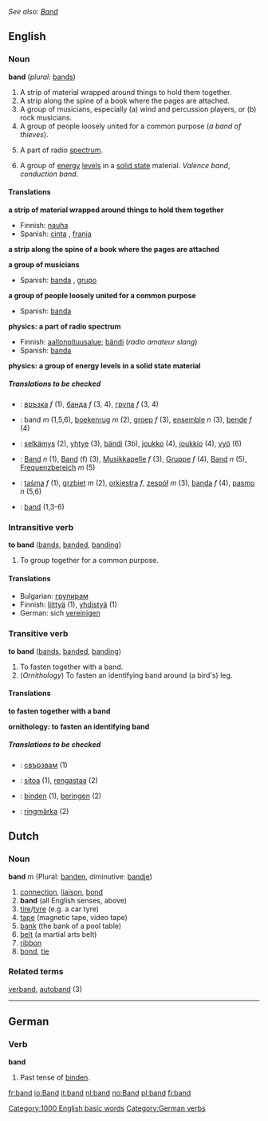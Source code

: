 ''See also: [[Band]]''
==English==

===Noun===
'''band'''  (''plural:'' [[bands]])
# A strip of material wrapped around things to hold them together.
# A strip along the spine of a book where the pages are attached.
# A group of musicians, especially (a) wind and percussion players, or (b) rock musicians.
# A group of people loosely united for a common purpose (''a band of thieves'').
# {{Physics}} A part of radio [[spectrum]].
# {{Physics}} A group of [[energy]] [[level]]s in a [[solid state]] material. ''Valence band'', ''conduction band''.

====Translations====
'''a strip of material wrapped around things to hold them together'''
{{top}}
*Finnish: [[nauha]] 
*Spanish: [[cinta]] {{f}}, [[franja]] {{f}}
{{mid}}
{{bottom}}

'''a strip along the spine of a book where the pages are attached'''
{{top}}
{{mid}}
{{bottom}}

'''a group of musicians'''
{{top}}
*Spanish: [[banda]] {{f}}, [[grupo]] {{m}}
{{mid}}
{{bottom}}

'''a group of people loosely united for a common purpose'''
{{top}}
*Spanish: [[banda]] {{f}}
{{mid}}
{{bottom}}

'''physics: a part of radio spectrum'''
{{top}}
*Finnish: [[aallonpituusalue]]; [[bändi]] (''radio amateur slang'')
*Spanish: [[banda]] {{f}}
{{mid}}
{{bottom}}

'''physics: a group of energy levels in a solid state material'''
{{top}}
{{mid}}
{{bottom}}

=====Translations to be checked=====
{{checktrans}}
*{{ttbc|Bulgarian}}: [[връзка]] ''f'' (1), [[банда]] ''f'' (3, 4), [[група]] ''f'' (3, 4)
*{{ttbc|Dutch}}: band ''m'' (1,5,6), [[boekenrug]] ''m'' (2), [[groep]] ''f'' (3), [[ensemble]] ''n'' (3), [[bende]] ''f'' (4)
*{{ttbc|Finnish}}: [[selkämys]] (2), [[yhtye]] (3), [[bändi]] (3b), [[joukko]] (4), [[joukkio]] (4), [[vyö]] (6)
*{{ttbc|German}}: [[Band]] ''n'' (1), [[Band]] (f) (3), [[Musikkapelle]] ''f'' (3), [[Gruppe]] ''f'' (4), [[Band]] ''n'' (5), [[ Frequenzbereich]] ''m'' (5)
*{{ttbc|Polish}}: [[taśma]] ''f'' (1), [[grzbiet]] ''m'' (2), [[orkiestra]] ''f'', [[zespół]] ''m'' (3), [[banda]] ''f'' (4), [[pasmo]] ''n'' (5,6)
*{{ttbc|Swedish}}: [[band]] (1,3-6)

===Intransitive verb===
'''to band'''  ([[bands]], [[banded]], [[banding]])
# To group together for a common purpose.

====Translations====
*Bulgarian: [[групирам]]
*Finnish: [[liittyä]] (1), [[yhdistyä]] (1)
*German: sich [[vereinigen]]

===Transitive verb===
'''to band'''  ([[bands]], [[banded]], [[banding]])
# To fasten together with a band.
# (''Ornithology'') To fasten an identifying band around (a bird's) leg.

====Translations====
'''to fasten together with a band'''
{{top}}
{{mid}}
{{bottom}}

'''ornithology: to fasten an identifying band'''
{{top}}
{{mid}}
{{bottom}}

=====Translations to be checked=====
{{checktrans}}
*{{ttbc|Bulgarian}}: [[свързвам]] (1)
*{{ttbc|Finnish}}: [[sitoa]] (1), [[rengastaa]] (2)
*{{ttbc|German}}: [[binden]] (1), [[beringen]] (2)
*{{ttbc|Swedish}}: [[ringmärka]] (2)

==Dutch==

===Noun===
'''band''' ''m'' (Plural: [[banden]], diminutive: [[bandje]])
#[[connection]], [[liaison]], [[bond]]
# '''band'''  (all English senses, above)
#[[tire]]/[[tyre]] (e.g. a car tyre)
#[[tape]] (magnetic tape, video tape)
#[[bank]] (the bank of a pool table)
#[[belt]] (a martial arts belt)
#[[ribbon]]
#[[bond]], [[tie]] 

===Related terms===
[[verband]], [[autoband]] (3)

----

==German==
===Verb===
'''band'''
# Past tense of [[binden]].

[[Category:1000 English basic words]]
[[Category:German verbs]]

[[fr:band]]
[[io:Band]]
[[it:band]]
[[nl:band]]
[[no:Band]]
[[pl:band]]
[[fi:band]]